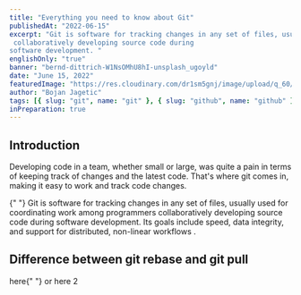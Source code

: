 ```yaml
---
title: "Everything you need to know about Git"
publishedAt: "2022-06-15"
excerpt: "Git is software for tracking changes in any set of files, usually used for coordinating work among programmers
 collaboratively developing source code during 
software development. "
englishOnly: "true"
banner: "bernd-dittrich-W1NsOMhU8hI-unsplash_ugoyld"
date: "June 15, 2022"
featuredImage: "https://res.cloudinary.com/dr1sm5gnj/image/upload/q_60/v1655306475/igutech/ruchindra-gunasekara-GK8x_XCcDZg-unsplash_wethnv.jpg"
author: "Bojan Jagetic"
tags: [{ slug: "git", name: "git" }, { slug: "github", name: "github" }]
inPreparation: true
---
```


## Introduction

Developing code in a team, whether small or large, was quite a pain in terms of keeping track of changes and the latest code.
That's where git comes in, making it easy to work and track code changes.

<QouteComponent>
   {" "}
   Git is software for tracking changes in any set of files, usually used for coordinating
   work among programmers collaboratively developing source code during software
   development. Its goals include speed, data integrity, and support for distributed,
   non-linear workflows .
</QouteComponent>

## Difference between git rebase and git pull

<Link href='https://betterprogramming.pub/differences-between-git-merge-and-rebase-and-why-you-should-care-ae41d96237b6'>
   here{" "}
</Link>
or
<Link href='https://www.edureka.co/blog/git-rebase-vs-merge/'> here 2 </Link>
